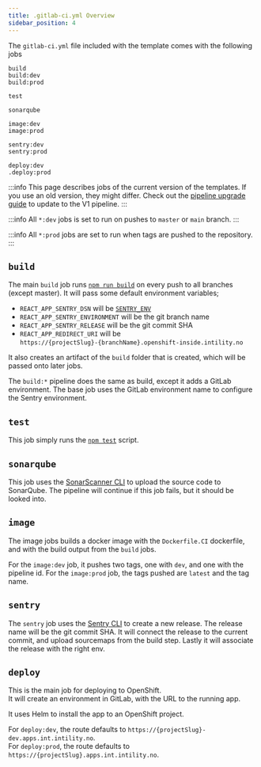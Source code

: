 ```yaml
---
title: .gitlab-ci.yml Overview
sidebar_position: 4
---
```


The `gitlab-ci.yml` file included with the template comes with the following jobs

```
build
build:dev
build:prod

test

sonarqube

image:dev
image:prod

sentry:dev
sentry:prod

deploy:dev
.deploy:prod
```

:::info
This page describes jobs of the current version of the templates.
If you use an old version, they might differ.
Check out the [pipeline upgrade guide](/cra/advanced/upgrade-pipeline) to update to the V1 pipeline.
:::

:::info
All `*:dev` jobs is set to run on pushes to `master` or `main` branch.
:::

:::info
All `*:prod` jobs are set to run when tags are pushed to the repository.
:::

## `build`

The main `build` job runs [`npm run build`](https://create-react-app.dev/docs/available-scripts/#npm-run-build) on every push to all branches (except master).
It will pass some default environment variables;

- `REACT_APP_SENTRY_DSN` will be [`SENTRY_ENV`](/cra/configuration/sentry#acquire-token)
- `REACT_APP_SENTRY_ENVIRONMENT` will be the git branch name
- `REACT_APP_SENTRY_RELEASE` will be the git commit SHA
- `REACT_APP_REDIRECT_URI` will be  
`https://{projectSlug}-{branchName}.openshift-inside.intility.no`

It also creates an artifact of the `build` folder that is created,
which will be passed onto later jobs.

The `build:*` pipeline does the same as build,
except it adds a GitLab environment.
The base job uses the GitLab environment name to configure the Sentry environment.

## `test`
This job simply runs the [`npm test`](https://create-react-app.dev/docs/available-scripts/#npm-test) script.

## `sonarqube`
This job uses the [SonarScanner CLI](https://docs.sonarqube.org/latest/analysis/scan/sonarscanner/) to upload the source code to SonarQube.
The pipeline will continue if this job fails, but it should be looked into.

## `image`
The image jobs builds a docker image with the `Dockerfile.CI` dockerfile,
and with the build output from the `build` jobs.

For the `image:dev` job, it pushes two tags, one with `dev`, and one with the pipeline id.
For the `image:prod` job, the tags pushed are `latest` and the tag name.

## `sentry`
The `sentry` job uses the [Sentry CLI](https://docs.sentry.io/product/cli/) to create a new release.
The release name will be the git commit SHA.
It will connect the release to the current commit, and upload sourcemaps from the build step.
Lastly it will associate the release with the right env.

## `deploy`
This is the main job for deploying to OpenShift.  
It will create an environment in GitLab, with the URL to the running app.

It uses Helm to install the app to an OpenShift project.

For `deploy:dev`, the route defaults to `https://{projectSlug}-dev.apps.int.intility.no`.  
For `deploy:prod`, the route defaults to `https://{projectSlug}.apps.int.intility.no`.